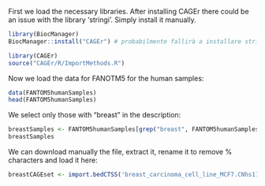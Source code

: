 First we load the necessary libraries. After installing CAGEr there could be an issue with the library 'stringi'. Simply install it manually.
```r
library(BiocManager)
BiocManager::install("CAGEr") # probabilmente fallirà a installare stringi, dovrete installarlo a mano (riavviando prima R)

library(CAGEr)
source("CAGEr/R/ImportMethods.R")
```

Now we load the data for FANOTM5 for the human samples:
```r
data(FANTOM5humanSamples)
head(FANTOM5humanSamples)
```

We select only those with "breast" in the description:
```r
breastSamples <- FANTOM5humanSamples[grep("breast", FANTOM5humanSamples[,"description"]),]
breastSamples
```

We can download manually the file, extract it, rename it to remove % characters and load it here:
```r
breastCAGEset <- import.bedCTSS('breast_carcinoma_cell_line_MCF7.CNhs11943.10482-107A5.hg19.ctss.bed')
```

